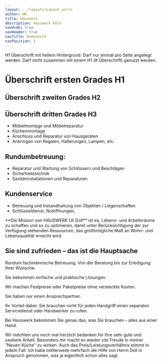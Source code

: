 ```yaml
---
layout: ../layouts/Layout.astro
author: HK
title: Hauswerk
description: Hauswerk Köln
navHide: true
navHeader: true
navTitle: Demoseite
navPosition: 1
---
```



<Hero>
  H1 Überschrift mit hellem Hintergrund.
  Darf nur einmal pro Seite angelegt werden.
  Darf nicht zusammen mit einem H1 (# Überschrift) genutzt werden.
</Hero>

# Überschrift ersten Grades H1

## Überschrift zweiten Grades H2

## Überschrift dritten Grades H3

- Möbelmontage und Möbelreparatur
- Küchenmontage
- Anschluss und Reparatur von Hausgeräten
- Anbringen von Regalen, Halterungen, Lampen, etc.

## Rundumbetreuung:

- Reparatur und Wartung von Schlössern und Beschlägen
- Sicherheitstechnik
- Sanitärinstallationen und Reparaturen

<Gallery>
  <GalleryImage filename="BILD0065_1.jpeg" alt="Kücheneinbau" />
  <GalleryImage filename="BILD0677.jpeg" alt="Schiebetür im Bad" />
  <GalleryImage filename="BILD2236_1.jpeg" alt="Dachverkleidung" />
  <GalleryImage filename="P1010089_1.jpeg" alt="Türanfertigung" />
  <GalleryImage filename="IMGP7778_1.jpeg" alt="Dacherneuerung" />
</Gallery>

## Kundenservice

- Betreuung und Instandhaltung von Objekten / Liegenschaften
- Schlüsseldienst, Notöffnungen,

<Box filename="portrait.jpg" alt="Uli Doll">
  **Die Mission von HAUSWERK Uli Doll** 
  ist es, Lebens- und Arbeitsräume zu schaffen
  und so zu optimieren, damit unter Berücksichtigung der zur Verfügung stehenden
  Ressourcen, das größtmögliche Maß an Wohn- und Lebensqualität erreicht wird.
</Box>

## Sie sind zufrieden – das ist die Hauptsache

Rundum fachmännische Betreuung. Von der Beratung bis zur Erledigung Ihrer Wünsche.

Sie bekommen einfache und praktische Lösungen.

Wir machen Festpreise oder Paketpreise ohne versteckte Kosten.

Sie haben nur einen Ansprechpartner.

Ihr Vorteil dabei: Sie brauchen nicht für jeden Handgriff einen separaten Servicedienst oder Handwerker zu rufen.

Bei Hauswerk bekommen Sie genau das, was Sie brauchen – alles aus einer Hand.

<Feedback author="Familie Robie, Köln">
  Wir möchten uns noch mal herzlich bedanken für Ihre sehr gute und saubere
  Arbeit. Besonders mir macht es wieder viel Freude in meiner "Neuen Küche" zu
  wirken. Auch das Preis/Leistungsverhältnis stimmt in jedem Fall.
</Feedback>


<Feedback author="Dr. Baues, Bonn">
  Ich habe mittlerweile mehrfach die Hilfe von Herrn Doll in Anspruch genommen,
  was ja eigentlich schon alles sagt.
</Feedback>
